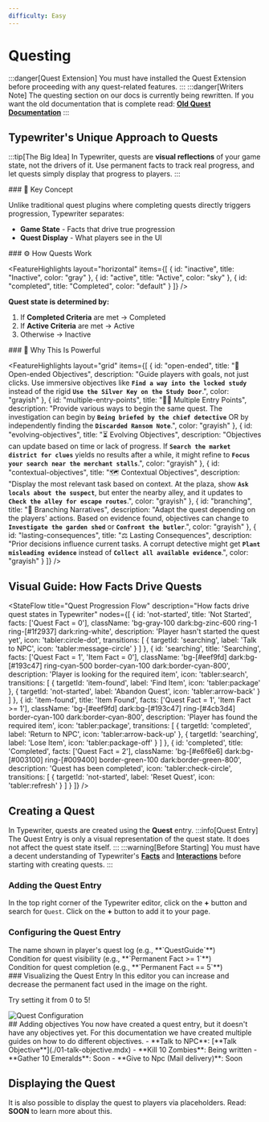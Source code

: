 ```yaml
---
difficulty: Easy
---
```



# Questing

:::danger[Quest Extension]
You must have installed the Quest Extension before proceeding with any quest-related features.
:::
:::danger[Writers Note]
The questing section on our docs is currently being rewritten. If you want the old documentation that is complete read: [**Old Quest Documentation**](../../../../versioned_docs/version-0.7.0/docs/03-creating-stories/05-questing/index.mdx)
:::
## Typewriter's Unique Approach to Quests

:::tip[The Big Idea]
In Typewriter, quests are **visual reflections** of your game state, not the drivers of it. Use permanent facts to track real progress, and let quests simply display that progress to players.
:::

<SplitLayout>
<Section>
### 🔑 Key Concept

Unlike traditional quest plugins where completing quests directly triggers progression, Typewriter separates:

- **Game State** - Facts that drive true progression
- **Quest Display** - What players see in the UI
</Section>

<Section divider="left">
### ⚙️ How Quests Work

<FeatureHighlights 
  layout="horizontal"
  items={[
    {
      id: "inactive",
      title: "Inactive",
      color: "gray"
    },
    {
      id: "active",
      title: "Active",
      color: "sky"
    },
    {
      id: "completed",
      title: "Completed",
      color: "default"
    }
  ]}
/>

**Quest state is determined by:**

1. If **Completed Criteria** are met → Completed
2. If **Active Criteria** are met → Active
3. Otherwise → Inactive
</Section>
</SplitLayout>
### 💪 Why This Is Powerful

<FeatureHighlights layout="grid" 
items={[
      {
        id: "open-ended",
        title: "🤔 Open-ended Objectives",
        description: "Guide players with goals, not just clicks. Use immersive objectives like **`Find a way into the locked study`** instead of the rigid **`Use the Silver Key on the Study Door`**.",
        color: "grayish"
      },
      {
        id: "multiple-entry-points",
        title: "🕵️‍♀️ Multiple Entry Points",
        description: "Provide various ways to begin the same quest. The investigation can begin by **`Being briefed by the chief detective`** OR by independently finding the **`Discarded Ransom Note`**.",
        color: "grayish"
      },
      {
        id: "evolving-objectives",
        title: "⏳ Evolving Objectives",
        description: "Objectives can update based on time or lack of progress. If **`Search the market district for clues`** yields no results after a while, it might refine to **`Focus your search near the merchant stalls`**.",
        color: "grayish"
      },
      {
        id: "contextual-objectives",
        title: "🗺️ Contextual Objectives",
        description: "Display the most relevant task based on context. At the plaza, show **`Ask locals about the suspect`**, but enter the nearby alley, and it updates to **`Check the alley for escape routes`**.",
        color: "grayish"
      },
      {
        id: "branching",
        title: "🌿 Branching Narratives",
        description: "Adapt the quest depending on the players' actions. Based on evidence found, objectives can change to **`Investigate the garden shed`** or **`Confront the butler`**.",
        color: "grayish"
      },
      {
        id: "lasting-consequences",
        title: "⚖️ Lasting Consequences",
        description: "Prior decisions influence current tasks. A corrupt detective might get **`Plant misleading evidence`** instead of **`Collect all available evidence`**.",
        color: "grayish"
      }
  ]}
/>

## Visual Guide: How Facts Drive Quests

<StateFlow
  title="Quest Progression Flow"
  description="How facts drive quest states in Typewriter"
  nodes={[
    {
      id: 'not-started',
      title: 'Not Started',
      facts: ['Quest Fact = 0'],
      className: 'bg-gray-100 dark:bg-zinc-600 ring-1 ring-[#1f2937] dark:ring-white',
      description: 'Player hasn\'t started the quest yet',
      icon: 'tabler:circle-dot',
      transitions: [
        { 
          targetId: 'searching', 
          label: 'Talk to NPC', 
          icon: 'tabler:message-circle' 
        }
      ]
    },
    {
      id: 'searching',
      title: 'Searching',
      facts: ['Quest Fact = 1', 'Item Fact = 0'],
      className: 'bg-[#eef9fd] dark:bg-[#193c47] ring-cyan-500 border-cyan-100 dark:border-cyan-800',
      description: 'Player is looking for the required item',
      icon: 'tabler:search',
      transitions: [
        { 
          targetId: 'item-found', 
          label: 'Find Item', 
          icon: 'tabler:package' 
        },
        { 
          targetId: 'not-started', 
          label: 'Abandon Quest', 
          icon: 'tabler:arrow-back' 
        }
      ]
    },
    {
      id: 'item-found',
      title: 'Item Found',
      facts: ['Quest Fact = 1', 'Item Fact >= 1'],
      className: 'bg-[#eef9fd] dark:bg-[#193c47] ring-[#4cb3d4] border-cyan-100 dark:border-cyan-800',
      description: 'Player has found the required item',
      icon: 'tabler:package',
      transitions: [
        { 
          targetId: 'completed', 
          label: 'Return to NPC', 
          icon: 'tabler:arrow-back-up' 
        },
        { 
          targetId: 'searching', 
          label: 'Lose Item', 
          icon: 'tabler:package-off' 
        }
      ]
    },
    {
      id: 'completed',
      title: 'Completed',
      facts: ['Quest Fact = 2'],
      className: 'bg-[#e6f6e6] dark:bg-[#003100] ring-[#009400] border-green-100 dark:border-green-800',
      description: 'Quest has been completed',
      icon: 'tabler:check-circle',
      transitions: [
        {
          targetId: 'not-started',
          label: 'Reset Quest',
          icon: 'tabler:refresh'
        }
      ]
    }
  ]}
/>

## Creating a Quest
In Typewriter, quests are created using the **Quest** entry.
:::info[Quest Entry]
The Quest Entry is only a visual representation of the quest state. It does not affect the quest state itself.
:::
:::warning[Before Starting]
You must have a decent understanding of Typewriter's [**Facts**](../03-facts/index.mdx) and [**Interactions**](../01-interactions/index.mdx) before starting with creating quests.
:::
### Adding the Quest Entry
In the top right corner of the Typewriter editor, click on the **+** button and search for `Quest`. Click on the **+** button to add it to your page.

<EntrySearch entryName="quest" />

### Configuring the Quest Entry

<SplitLayout columns={3}>
<Section divider='right'>
<FeatureHighlights layout="horizontal" 
items={[{id: "display-name", title: "Display Name", color: "orange"}]}
/>
The name shown in player's quest log (e.g., **`QuestGuide`**)
</Section>
<Section divider="middle">
<FeatureHighlights layout="horizontal"
items={[{id: "active-criteria", title: "Active Criteria", color: "sky"}]}
/>
Condition for quest visibility (e.g., **`Permanent Fact >= 1`**)
</Section>
<Section divider="left">
<FeatureHighlights layout="horizontal"
items={[{id: "completed-criteria", title: "Completed Criteria", color: "default"}]}
/>
Condition for quest completion (e.g., **`Permanent Fact == 5`**)
</Section>
</SplitLayout>
<SplitLayout>
<Section divider="right">
### Visualizing the Quest Entry
In this editor you can increase and decrease the permanent fact used in the image on the right.

 Try setting it from 0 to 5!
<StatusEditor />
</Section>
<Section divider="left">
<Image img={require("../../assets/questing/quest/quest-configuration.png")} alt="Quest Configuration" width={400}/>
</Section>
</SplitLayout>
## Adding objectives
You now have created a quest entry, but it doesn't have any objectives yet. For this documentation we have created multiple guides on how to do different objectives.
- **Talk to NPC**: [**Talk Objective**](./01-talk-objective.mdx)
- **Kill 10 Zombies**: Being written
- **Gather 10 Emeralds**: Soon
- **Give to Npc (Mail delivery)**: Soon

## Displaying the Quest
It is also possible to display the quest to players via placeholders. Read: **SOON** to learn more about this.

